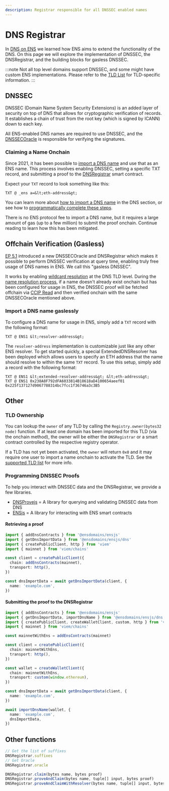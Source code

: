 ```yaml
---
description: Registrar responsible for all DNSSEC enabled names
---
```


# DNS Registrar

In [DNS on ENS](/learn/dns) we learned how ENS aims to extend the functionality of the DNS.
On this page we will explore the implementation of DNSSEC, the DNSRegistrar, and the building blocks for gasless DNSSEC.

:::note
Not all top level domains support DNSSEC, and some might have custom ENS
implementations. Please refer to the [TLD List](/dns/tlds) for TLD-specific
information.
:::

## DNSSEC

DNSSEC (Domain Name System Security Extensions) is an added layer of security on top of DNS that allows for cryptographic verification of records. It establishes a chain of trust from the root key (which is signed by ICANN) down to each key.

All ENS-enabled DNS names are required to use DNSSEC, and the [DNSSECOracle](https://github.com/ensdomains/ens-contracts/tree/master/contracts/dnssec-oracle) is responsible for verifying the signatures.

### Claiming a Name Onchain

Since 2021, it has been possible to [import a DNS name](/learn/dns#importing-a-dns-name) and use that as an ENS name. This process involves enabling DNSSEC, setting a specific TXT record, and submitting a proof to the [DNSRegistrar](https://github.com/ensdomains/ens-contracts/tree/master/contracts/dnsregistrar) smart contract.

Expect your `TXT` record to look something like this:

```
TXT @ _ens a=&lt;eth-address&gt;
```

You can learn more about [how to import a DNS name](/learn/dns#importing-a-dns-name) in the DNS section, or see how to [programmatically complete these steps](#programming-dnssec-proofs).

There is no ENS protocol fee to import a DNS name, but it requires a large amount of gas (up to a few million) to submit the proof onchain. Continue reading to learn how this has been mitigated.

## Offchain Verification (Gasless)

[EP 5.1](/dao/proposals/5.1) introduced a new DNSSECOracle and DNSRegistrar which makes it possible to perform DNSSEC verification at query time, enabling truly free usage of DNS names in ENS. We call this "gasless DNSSEC".

It works by enabling [wildcard resolution](/ensip/10) at the DNS TLD level. During the [name resolution process](/resolution), if a name doesn't already exist onchain but has been configured for usage in ENS, the DNSSEC proof will be fetched offchain via [CCIP Read](https://eips.ethereum.org/EIPS/eip-3668) and then verified onchain with the same DNSSECOracle mentioned above.

### Import a DNS name gaslessly

To configure a DNS name for usage in ENS, simply add a `TXT` record with the following format:

```
TXT @ ENS1 &lt;resolver-address&gt;
```

The `resolver-address` implementation is customizable just like any other ENS resolver. To get started quickly, a special ExtendedDNSResolver has been deployed which allows users to specify an ETH address that the name should resolve to within the same `TXT` record. To use this setup, simply add a record with the following format:

```
TXT @ ENS1 &lt;extended-resolver-address&gt; &lt;eth-address&gt;
TXT @ ENS1 0x238A8F792dFA6033814B18618aD4100654aeef01 0x225f137127d9067788314bc7fcc1f36746a3c3B5
```

## Other

### TLD Ownership

You can lookup the `owner` of any TLD by calling the `Registry.owner(bytes32 node)` function.
If at least one domain has been imported for this TLD (via the onchain method), the owner will be either the `DNSRegistrar` or a smart contract controlled by the respective registry operator.

If a TLD has not yet been activated, the `owner` will return `0x0` and it may require one user to import a name onchain to activate the TLD. See the [supported TLD list](/dns/tlds) for more info.

### Programming DNSSEC Proofs

To help you interact with DNSSEC data and the DNSRegistrar, we provide a few libraries.

- [DNSProvejs](https://github.com/ensdomains/dnsprovejs) = A library for querying and validating DNSSEC data from DNS
- [ENSjs](https://github.com/ensdomains/ensjs) = A library for interacting with ENS smart contracts

#### Retrieving a proof

```ts
import { addEnsContracts } from '@ensdomains/ensjs'
import { getDnsImportData } from '@ensdomains/ensjs/dns'
import { createPublicClient, http } from 'viem'
import { mainnet } from 'viem/chains'

const client = createPublicClient({
  chain: addEnsContracts(mainnet),
  transport: http(),
})

const dnsImportData = await getDnsImportData(client, {
  name: 'example.com',
})
```

#### Submitting the proof to the DNSRegistrar

```ts
import { addEnsContracts } from '@ensdomains/ensjs'
import { getDnsImportData, importDnsName } from '@ensdomains/ensjs/dns'
import { createPublicClient, createWalletClient, custom, http } from 'viem'
import { mainnet } from 'viem/chains'

const mainnetWithEns = addEnsContracts(mainnet)

const client = createPublicClient({
  chain: mainnetWithEns,
  transport: http(),
})

const wallet = createWalletClient({
  chain: mainnetWithEns,
  transport: custom(window.ethereum),
})

const dnsImportData = await getDnsImportData(client, {
  name: 'example.com',
})

await importDnsName(wallet, {
  name: 'example.com',
  dnsImportData,
})
```

## Other functions

```ts
// Get the list of suffixes
DNSRegistrar.suffixes
// Get Oracle
DNSRegistrar.oracle
```

```ts
DNSRegistrar.claim(bytes name, bytes proof)
DNSRegistrar.proveAndClaim(bytes name, tuple[] input, bytes proof)
DNSRegistrar.proveAndClaimWithResolver(bytes name, tuple[] input, bytes proof, address resolver, address addr)
```

